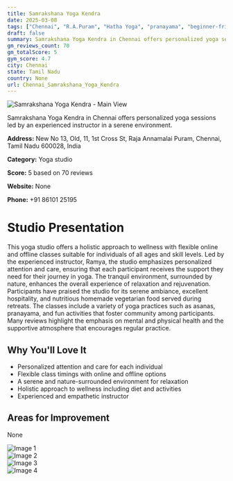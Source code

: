 ```yaml
---
title: Samrakshana Yoga Kendra
date: 2025-03-08
tags: ["Chennai", "R.A.Puram", "Hatha Yoga", "pranayama", "beginner-friendly", "holistic wellness", "serene atmosphere", "Chennai"]  
draft: false
summary: Samrakshana Yoga Kendra in Chennai offers personalized yoga sessions led by an experienced instructor in a serene environment.
gm_reviews_count: 70
gm_totalScore: 5
gym_score: 4.7
city: Chennai
state: Tamil Nadu
country: None
url: Chennai_Samrakshana_Yoga_Kendra
---
```


<div className="aspect-[16/9] relative my-8">
  <img 
    src="https://lh5.googleusercontent.com/p/AF1QipP1vhIXRDvCXYk-1aboWZGjuGIMShFs-sJQ5Imn=w1920-h1080-k-no"
    alt="Samrakshana Yoga Kendra - Main View"
    className="object-cover absolute inset-0 w-full h-full rounded-lg"
  />
</div>

Samrakshana Yoga Kendra in Chennai offers personalized yoga sessions led by an experienced instructor in a serene environment.

**Address:** New No 13, Old, 11, 1st Cross St, Raja Annamalai Puram, Chennai, Tamil Nadu 600028, India

**Category:** Yoga studio

**Score:** 5 based on 70 reviews

**Website:** None

**Phone:** +91 86101 25195

# Studio Presentation

This yoga studio offers a holistic approach to wellness with flexible online and offline classes suitable for individuals of all ages and skill levels. Led by the experienced instructor, Ramya, the studio emphasizes personalized attention and care, ensuring that each participant receives the support they need for their journey in yoga. The tranquil environment, surrounded by nature, enhances the overall experience of relaxation and rejuvenation. Participants have praised the studio for its serene ambiance, excellent hospitality, and nutritious homemade vegetarian food served during retreats. The classes include a variety of yoga practices such as asanas, pranayama, and fun activities that foster community among participants. Many reviews highlight the emphasis on mental and physical health and the supportive atmosphere that encourages regular practice.

## Why You'll Love It

- Personalized attention and care for each individual
- Flexible class timings with online and offline options
- A serene and nature-surrounded environment for relaxation
- Holistic approach to wellness including diet and activities
- Experienced and empathetic instructor

## Areas for Improvement

None

<div className="grid grid-cols-1 xl:grid-cols-2 gap-4 my-8">
<div className="aspect-[4/3] relative"><img src="https://lh5.googleusercontent.com/p/AF1QipO7h2cGr7I6nC0ae36m8o9fr1X0vyGz5cqQasoM=w1920-h1080-k-no" alt="Image 1" className="object-cover absolute inset-0 w-full h-full rounded-lg" /></div>
<div className="aspect-[4/3] relative"><img src="https://lh5.googleusercontent.com/p/AF1QipNxMqLFG9jxDu0mcYDWesrj5tnErpvVXfoSfp9-=w1920-h1080-k-no" alt="Image 2" className="object-cover absolute inset-0 w-full h-full rounded-lg" /></div>
<div className="aspect-[4/3] relative"><img src="https://lh5.googleusercontent.com/p/AF1QipNSf7ODjhzBkmbTkV5RSlPeeFPIUgiQmqh7Fbf1=w1920-h1080-k-no" alt="Image 3" className="object-cover absolute inset-0 w-full h-full rounded-lg" /></div>
<div className="aspect-[4/3] relative"><img src="https://lh5.googleusercontent.com/p/AF1QipPcxibVN-pI0cpfyXpOYYGhwCYK0qIZkewXNDJ6=w1920-h1080-k-no" alt="Image 4" className="object-cover absolute inset-0 w-full h-full rounded-lg" /></div>
</div>